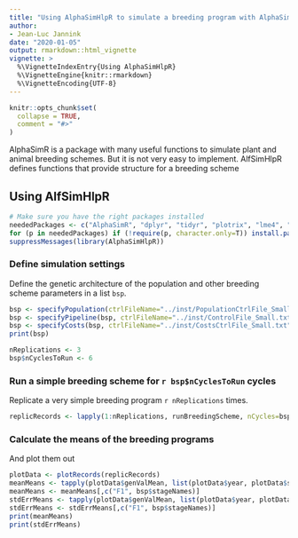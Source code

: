 ```yaml
---
title: "Using AlphaSimHlpR to simulate a breeding program with AlphaSimR"
author: 
- Jean-Luc Jannink
date: "2020-01-05"
output: rmarkdown::html_vignette
vignette: >
  %\VignetteIndexEntry{Using AlphaSimHlpR}
  %\VignetteEngine{knitr::rmarkdown}
  %\VignetteEncoding{UTF-8}
---
```


```r
knitr::opts_chunk$set(
  collapse = TRUE,
  comment = "#>"
)
```

AlphaSimR is a package with many useful functions to simulate plant and animal breeding schemes. But it is not very easy to implement. AlfSimHlpR defines functions that provide structure for a breeding scheme 

## Using AlfSimHlpR

```r
# Make sure you have the right packages installed
neededPackages <- c("AlphaSimR", "dplyr", "tidyr", "plotrix", "lme4", "sommer", "optiSel")
for (p in neededPackages) if (!require(p, character.only=T)) install.packages(p)
suppressMessages(library(AlphaSimHlpR))
```

### Define simulation settings
Define the genetic architecture of the population and other breeding scheme parameters in a list `bsp`.
```r
bsp <- specifyPopulation(ctrlFileName="../inst/PopulationCtrlFile_Small.txt")
bsp <- specifyPipeline(bsp, ctrlFileName="../inst/ControlFile_Small.txt")
bsp <- specifyCosts(bsp, ctrlFileName="../inst/CostsCtrlFile_Small.txt")
print(bsp)

nReplications <- 3
bsp$nCyclesToRun <- 6
```

### Run a simple breeding scheme for `r bsp$nCyclesToRun` cycles
Replicate a very simple breeding program `r nReplications` times. 
```r
replicRecords <- lapply(1:nReplications, runBreedingScheme, nCycles=bsp$nCyclesToRun, initializeFunc=initFuncADChk, productPipeline=prodPipeFncChk, populationImprovement=popImprov1Cyc, bsp)
```

### Calculate the means of the breeding programs
And plot them out
```r
plotData <- plotRecords(replicRecords)
meanMeans <- tapply(plotData$genValMean, list(plotData$year, plotData$stage), mean)
meanMeans <- meanMeans[,c("F1", bsp$stageNames)]
stdErrMeans <- tapply(plotData$genValMean, list(plotData$year, plotData$stage), std.error)
stdErrMeans <- stdErrMeans[,c("F1", bsp$stageNames)]
print(meanMeans)
print(stdErrMeans)
```
